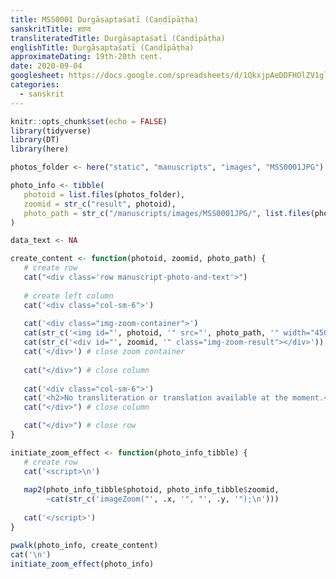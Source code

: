```yaml
---
title: MSS0001 Durgāsaptaśatī (Caṇḍīpāṭha)
sanskritTitle: हठप्द
transliteratedTitle: Durgāsaptaśatī (Caṇḍīpāṭha)
englishTitle: Durgāsaptaśatī (Caṇḍīpāṭha)
approximateDating: 19th-20th cent.
date: 2020-09-04 
googlesheet: https://docs.google.com/spreadsheets/d/1QkxjpAeDDFHOlZV1glykLz928umXdVdV5y8Re_-H1U0/edit?usp=sharing
categories:
  - sanskrit
---
```


```r
knitr::opts_chunk$set(echo = FALSE)
library(tidyverse)
library(DT)
library(here)

photos_folder <- here("static", "manuscripts", "images", "MSS0001JPG")

photo_info <- tibble(
   photoid = list.files(photos_folder),
   zoomid = str_c("result", photoid),
   photo_path = str_c("/manuscripts/images/MSS0001JPG/", list.files(photos_folder))
)

data_text <- NA

```


```r
create_content <- function(photoid, zoomid, photo_path) {
   # create row
   cat("<div class='row manuscript-photo-and-text'>")
   
   # create left column
   cat('<div class="col-sm-6">')
   
   cat('<div class="img-zoom-container">')
   cat(str_c('<img id="', photoid, '" src="', photo_path, '" width="450" height="300">'))
   cat(str_c('<div id="', zoomid, '" class="img-zoom-result"></div>'))
   cat('</div>') # close zoom container
   
   cat("</div>") # close column
   
   cat('<div class="col-sm-6">')
   cat('<h2>No transliteration or translation available at the moment.</h2>')
   cat("</div>") # close column

   cat("</div>") # close row
}

initiate_zoom_effect <- function(photo_info_tibble) {
   # create row
   cat('<script>\n')
   
   map2(photo_info_tibble$photoid, photo_info_tibble$zoomid, 
        ~cat(str_c('imageZoom("', .x, '", "', .y, '");\n')))
   
   cat('</script>')
}

```


```r
pwalk(photo_info, create_content)
cat('\n')
initiate_zoom_effect(photo_info)
```
